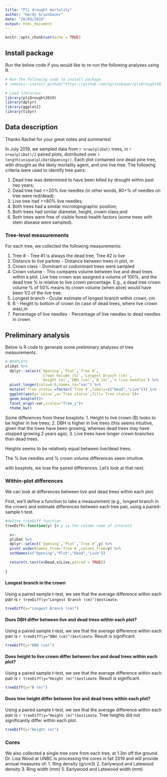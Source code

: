 ```yaml
---
title: "Pli drought mortality"
author: "Hardy Griesbauer"
date: "20/09/2019"
output: html_document
---
```


```r
knitr::opts_chunk$set(echo = TRUE)

```

## Install package

Run the below code if you would like to re-run the following analyses using R.

```r

# Run the following code to install package 
# remotes::install_github("https://github.com/hgriesbauer/pliDrought2019")

# Load libraries
library(pliDrought2019)
library(dplyr)
library(ggplot2)
library(tidyr)

```

## Data description

Thanks Rachel for your great notes and summaries!

In July 2019, we sampled data from `r nrow(pliDat)` trees, in `r nrow(pliDat)/2` paired plots, distributed over `r length(unique(pliDat$Opening))`.  Each plot contained one dead pine tree, with drought as the likely mortality agent, and one live tree.  The following criteria were used to identify tree pairs:

1. Dead tree was determined to have been killed by drought within past two years;
2. Dead tree had <=20% live needles (in other words, 80+% of needles on tree were red/dead);
3. Live tree had >=80% live needles;
4. Both trees had a similar microtopographic position;
5. Both trees had similar diameter, height, crown class;and
6. Both trees were free of visible forest health factors (some trees with stem disease were sampled).

### Tree-level measurements
For each tree, we collected the following measurements:

1. Tree # - Tree #1 is always the dead tree, Tree #2 is live
2. Distance to live partner - Distance between trees in plot, m
3. Crown class - Dominant or codominant trees were sampled
4. Crown volume - This compares volume between live and dead trees within a plot.  Live tree crown was assigned a volume of 100%, and the dead tree % is relative to live crown percentage.  E.g., a dead tree crown volume % of 50% means its crown volume (when alive) would have been 1/2 of the live tree.
5. Longest branch - Ocular estimate of longest branch within crown, cm
6. B - Height to bottom of crown (in case of dead trees, where live crown was),m
7. Percentage of live needles - Percentage of live needles to dead needles in crown

## Preliminary analysis
Below is R code to generate some preliminary analyses of tree measurements.

```r

# BOXPLOTS
pliDat %>% 
  dplyr::select(`Opening`,`Plot`,`Tree #`,
                `Crown Volume (%)`,`Longest Branch (cm)`,
                `Height (m)`,`DBH (cm)`,`B (m)`,`% live needles`) %>% 
  pivot_longer(cols=4:9,names_to="var") %>% 
  mutate(`Tree status`=factor(`Tree #`,labels=c("Dead","Live"))) %>% 
  ggplot(aes(y=`value`,x=`Tree status`,fill=`Tree status`))+
  geom_boxplot()+
  facet_wrap(~var,scales="free_y")+
  theme_bw()

```

Some differences from these boxplots:
1. Height to live crown (B) looks to be higher in live trees;
2. DBH is higher in live trees (this seems intuitive, given that the trees have been growing, whereas dead trees may have stopped growing 2 years ago);
3. Live trees have longer crown branches than dead trees.

Heights seems to be relatively equal between live/dead trees.

The % live needles and % crown volume differences seem intuitive.

with boxplots, we lose the paired differences.  Let's look at that next.

### Within-plot differences
We can look at differences between live and dead trees within each plot. 

First, we'll define a function to take a measurement (e.g., longest branch in the crown) and estimate differences between each tree pair, using a paired-sample t-test.

```r

#define treeDiff function
treeDiff<-function(y) {# y is the column name of interest

  x<-
  pliDat %>% 
  dplyr::select(`Opening`,`Plot`,`Tree #`,y) %>% 
  pivot_wider(names_from=`Tree #`,values_from=y) %>% 
  setNames(c("Opening","Plot","Dead","Live"))

  return(t.test(x$Dead,x$Live,paired = TRUE))
  
}


```

#### Longest branch in the crown
Using a paired sample t-test, we see that the average difference within each pair is `r treeDiff(y="Longest Branch (cm)")$estimate`.  

```r
treeDiff(y="Longest Branch (cm)")
```

#### Does DBH differ between live and dead trees within each plot?
Using a paired sample t-test, we see that the average difference within each pair is `r treeDiff(y="DBH (cm)")$estimate`.  Result is significant.

```r
treeDiff(y="DBH (cm)")
```

#### Does height to live crown differ between live and dead trees within each plot?
Using a paired sample t-test, we see that the average difference within each pair is `r treeDiff(y="Height (m)")$estimate`.  Result is significant.

```r
treeDiff(y="B (m)")
```

#### Does tree height differ between live and dead trees within each plot?
Using a paired sample t-test, we see that the average difference within each pair is `r treeDiff(y="Height (m)")$estimate`.  Tree heights did not significantly differ within each plot.

```r
treeDiff(y="Height (m)")
```



### Cores
We also collected a single tree core from each tree, at 1.3m off the ground.  Dr. Lisa Wood at UNBC is processing the cores in fall 2019 and will provide annual measures of:
1. Ring density (g/cm3)
2. Earlywood and Latewood density
3. Ring width (mm)
5. Earlywood and Latewood width (mm)


